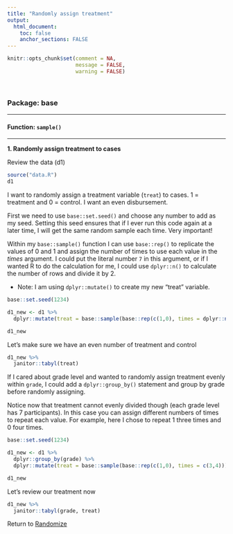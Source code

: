 ```yaml
---
title: "Randomly assign treatment"
output: 
  html_document:
    toc: false
    anchor_sections: FALSE
---
```


```r
knitr::opts_chunk$set(comment = NA,
                      message = FALSE,
                      warning = FALSE)
```

<br>

### Package: base

---

#### Function: `sample()`

---


**1\. Randomly assign treatment to cases**

Review the data (d1)

```r

source("data.R")
d1

```

I want to randomly assign a treatment variable (`treat`) to cases. 1 = treatment and 0 = control. I want an even disbursement.

First we need to use `base::set.seed()` and choose any number to add as my seed. Setting this seed ensures that if I ever run this code again at a later time, I will get the same random sample each time. Very important!

Within my `base::sample()` function I can use `base::rep()` to replicate the values of 0 and 1 and assign the number of times to use each value in the *times* argument. I could put the literal number `7` in this argument, or if I wanted R to do the calculation for me, I could use `dplyr::n()` to calculate the number of rows and divide it by 2.

* Note: I am using `dplyr::mutate()` to create my new "treat" variable.

```r

base::set.seed(1234)

d1_new <- d1 %>%
  dplyr::mutate(treat = base::sample(base::rep(c(1,0), times = dplyr::n()/2)))

d1_new

```

Let's make sure we have an even number of treatment and control

```r

d1_new %>%
  janitor::tabyl(treat)

```


If I cared about grade level and wanted to randomly assign treatment evenly within `grade`, I could add a `dplyr::group_by()` statement and group by grade before randomly assigning.

Notice now that treatment cannot evenly divided though (each grade level has 7 participants). In this case you can assign different numbers of times to repeat each value. For example, here I chose to repeat 1 three times and 0 four times.

```r

base::set.seed(1234)

d1_new <- d1 %>%
  dplyr::group_by(grade) %>%
  dplyr::mutate(treat = base::sample(base::rep(c(1,0), times = c(3,4))))

d1_new

```

Let's review our treatment now

```r

d1_new %>%
  janitor::tabyl(grade, treat)

```


Return to [Randomize](https://github.com/Cghlewis/data-wrangling-functions/wiki/Randomize)
